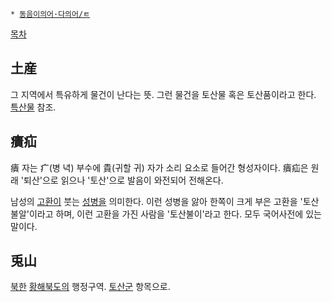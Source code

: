 * [[동음이의어·다의어/ㅌ]]

[[목차]]
== 土産 ==
그 지역에서 특유하게 물건이 난다는 뜻. 그런 물건을 토산물 혹은 토산품이라고 한다. [[특산물]] 참조.

== 㿉疝 ==
㿉 자는 疒(병 녁) 부수에 貴(귀할 귀) 자가 소리 요소로 들어간 형성자이다. 㿉疝은 원래 '퇴산'으로 읽으나 '토산'으로 발음이 와전되어 전해온다.

남성의 [[고환]]이 붓는 [[성병]]을 의미한다. 이런 성병을 앓아 한쪽이 크게 부은 고환을 '토산불알'이라고 하며, 이런 고환을 가진 사람을 '토산불이'라고 한다. 모두 국어사전에 있는 말이다.

== 兎山 ==
[[북한]] [[황해북도]]의 행정구역. [[토산군]] 항목으로.
